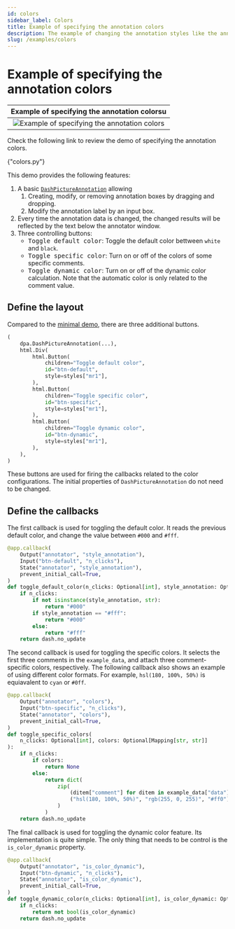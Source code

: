 ```yaml
---
id: colors
sidebar_label: Colors
title: Example of specifying the annotation colors
description: The example of changing the annotation styles like the annotation color.
slug: /examples/colors
---
```





# Example of specifying the annotation colors

<div className="float-right indark-inv">

|                  Example of specifying the annotation colorsu                  |
| :----------------------------------------------------------------------------: |
| ![Example of specifying the annotation colors](/img/examples/demo-colors.webp) |

</div>

Check the following link to review the demo of specifying the annotation colors.

<p>
  <DarkButton to={demoURL("colors.py")} icon={mdiLanguagePython}>
    {"colors.py"}
  </DarkButton>
</p>

This demo provides the following features:

1. A basic [`DashPictureAnnotation`](../../apis/DashPictureAnnotation.mdx) allowing
   1. Creating, modify, or removing annotation boxes by dragging and dropping.
   2. Modify the annotation label by an input box.
2. Every time the annotation data is changed, the changed results will be reflected
   by the text below the annotator window.
3. Three controlling buttons:
   - <kbd>Toggle default color</kbd>: Toggle the default color bettween `white`
     and `black`.
   - <kbd>Toggle specific color</kbd>: Turn on or off of the colors of some specific
     comments.
   - <kbd>Toggle dynamic color</kbd>: Turn on or off of the dynamic color calculation.
     Note that the automatic color is only related to the comment value.

## Define the layout

Compared to the [minimal demo](./minimal.mdx), there are three additional buttons.

```python
(
    dpa.DashPictureAnnotation(...),
    html.Div(
        html.Button(
            children="Toggle default color",
            id="btn-default",
            style=styles["mr1"],
        ),
        html.Button(
            children="Toggle specific color",
            id="btn-specific",
            style=styles["mr1"],
        ),
        html.Button(
            children="Toggle dynamic color",
            id="btn-dynamic",
            style=styles["mr1"],
        ),
    ),
)
```

These buttons are used for firing the callbacks related to the color configurations.
The initial properties of `DashPictureAnnotation` do not need to be changed.

## Define the callbacks

The first callback is used for toggling the default color. It reads the previous
default color, and change the value between `#000` and `#fff`.

```python showLineNumbers
@app.callback(
    Output("annotator", "style_annotation"),
    Input("btn-default", "n_clicks"),
    State("annotator", "style_annotation"),
    prevent_initial_call=True,
)
def toggle_default_color(n_clicks: Optional[int], style_annotation: Optional[str]):
    if n_clicks:
        if not isinstance(style_annotation, str):
            return "#000"
        if style_annotation == "#fff":
            return "#000"
        else:
            return "#fff"
    return dash.no_update
```

The second callback is used for toggling the specific colors. It selects the first
three comments in the `example_data`, and attach three comment-specific colors,
respectively. The following callback also shows an example of using different color
formats. For example, `hsl(180, 100%, 50%)` is equiavalent to `cyan` or `#0ff`.

```python showLineNumbers
@app.callback(
    Output("annotator", "colors"),
    Input("btn-specific", "n_clicks"),
    State("annotator", "colors"),
    prevent_initial_call=True,
)
def toggle_specific_colors(
    n_clicks: Optional[int], colors: Optional[Mapping[str, str]]
):
    if n_clicks:
        if colors:
            return None
        else:
            return dict(
                zip(
                    (ditem["comment"] for ditem in example_data["data"]),
                    ("hsl(180, 100%, 50%)", "rgb(255, 0, 255)", "#ff0"),
                )
            )
    return dash.no_update
```

The final callback is used for toggling the dynamic color feature. Its implementation
is quite simple. The only thing that needs to be control is the `is_color_dynamic`
property.

```python showLineNumbers
@app.callback(
    Output("annotator", "is_color_dynamic"),
    Input("btn-dynamic", "n_clicks"),
    State("annotator", "is_color_dynamic"),
    prevent_initial_call=True,
)
def toggle_dynamic_color(n_clicks: Optional[int], is_color_dynamic: Optional[bool]):
    if n_clicks:
        return not bool(is_color_dynamic)
    return dash.no_update
```
